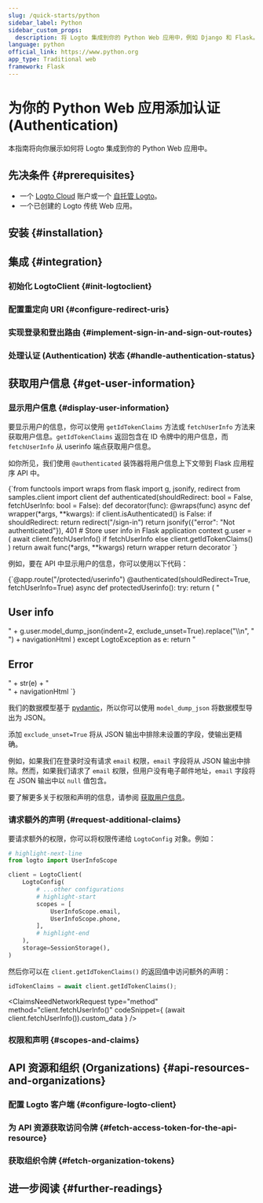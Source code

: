 ```yaml
---
slug: /quick-starts/python
sidebar_label: Python
sidebar_custom_props:
  description: 将 Logto 集成到你的 Python Web 应用中，例如 Django 和 Flask。
language: python
official_link: https://www.python.org
app_type: Traditional web
framework: Flask
---
```





# 为你的 Python Web 应用添加认证 (Authentication)

本指南将向你展示如何将 Logto 集成到你的 Python Web 应用中。

<PythonGuideTip />

## 先决条件 \{#prerequisites}

- 一个 [Logto Cloud](https://cloud.logto.io) 账户或一个 [自托管 Logto](/introduction/set-up-logto-oss)。
- 一个已创建的 Logto 传统 Web 应用。

## 安装 \{#installation}

<Installation />

## 集成 \{#integration}

### 初始化 LogtoClient \{#init-logtoclient}

<InitLogtoClient />

### 配置重定向 URI \{#configure-redirect-uris}

<SignInFlowSummary />

<AssumingUrl />

<WebConfigureRedirectUris />

### 实现登录和登出路由 \{#implement-sign-in-and-sign-out-routes}

<ImplementSignInAndSignOutRoutes />

### 处理认证 (Authentication) 状态 \{#handle-authentication-status}

<HandleAuthenticationStatus />

<Checkpoint />

## 获取用户信息 \{#get-user-information}

### 显示用户信息 \{#display-user-information}

要显示用户的信息，你可以使用 `getIdTokenClaims` 方法或 `fetchUserInfo` 方法来获取用户信息。`getIdTokenClaims` 返回包含在 ID 令牌中的用户信息，而 `fetchUserInfo` 从 userinfo 端点获取用户信息。

如你所见，我们使用 `@authenticated` 装饰器将用户信息上下文带到 Flask 应用程序 API 中。

<CodeBlock title="authenticated.py" language="python">
  {`from functools import wraps
from flask import g, jsonify, redirect
from samples.client import client
def authenticated(shouldRedirect: bool = False, fetchUserInfo: bool = False):
    def decorator(func):
        @wraps(func)
        async def wrapper(*args, **kwargs):
            if client.isAuthenticated() is False:
                if shouldRedirect:
                    return redirect("/sign-in")
                return jsonify({"error": "Not authenticated"}), 401
            # Store user info in Flask application context
            g.user = (
                await client.fetchUserInfo()
                if fetchUserInfo
                else client.getIdTokenClaims()
            )
            return await func(*args, **kwargs)
        return wrapper
    return decorator
`}
</CodeBlock>

例如，要在 API 中显示用户的信息，你可以使用以下代码：

<CodeBlock title="flask.py" language="python">
  {`@app.route("/protected/userinfo")
@authenticated(shouldRedirect=True, fetchUserInfo=True)
async def protectedUserinfo():
    try:
        return (
            "<h2>User info</h2>"
            + g.user.model_dump_json(indent=2, exclude_unset=True).replace("\\n", "<br>")
            + navigationHtml
        )
    except LogtoException as e:
        return "<h2>Error</h2>" + str(e) + "<br>" + navigationHtml
`}
</CodeBlock>

我们的数据模型基于 [pydantic](https://docs.pydantic.dev/)，所以你可以使用 `model_dump_json` 将数据模型导出为 JSON。

添加 `exclude_unset=True` 将从 JSON 输出中排除未设置的字段，使输出更精确。

例如，如果我们在登录时没有请求 `email` 权限，`email` 字段将从 JSON 输出中排除。然而，如果我们请求了 `email` 权限，但用户没有电子邮件地址，`email` 字段将在 JSON 输出中以 `null` 值包含。

要了解更多关于权限和声明的信息，请参阅 [获取用户信息](#get-user-information)。

### 请求额外的声明 \{#request-additional-claims}

<FindUserInfoMissing method="client.getIdTokenClaims()" />

<ScopesAndClaimsIntroduction />

要请求额外的权限，你可以将权限传递给 `LogtoConfig` 对象。例如：

```python title="client.py"
# highlight-next-line
from logto import UserInfoScope

client = LogtoClient(
    LogtoConfig(
        # ...other configurations
        # highlight-start
        scopes = [
            UserInfoScope.email,
            UserInfoScope.phone,
        ],
        # highlight-end
    ),
    storage=SessionStorage(),
)
```

然后你可以在 `client.getIdTokenClaims()` 的返回值中访问额外的声明：

```python
idTokenClaims = await client.getIdTokenClaims();
```

<ClaimsNeedNetworkRequest
  type="method"
  method="client.fetchUserInfo()"
  codeSnippet={
    <CodeBlock language="python" title="flask.py">
      (await client.fetchUserInfo()).custom_data
    </CodeBlock>
  }
/>

### 权限和声明 \{#scopes-and-claims}

<ScopesAndClaims />

## API 资源和组织 (Organizations) \{#api-resources-and-organizations}

<ApiResourcesDescription />

### 配置 Logto 客户端 \{#configure-logto-client}

<ConfigApiResources />

### 为 API 资源获取访问令牌 \{#fetch-access-token-for-the-api-resource}

<FetchAccessTokenForApiResources />

### 获取组织令牌 \{#fetch-organization-tokens}

<FetchOrganizationTokenForUser />

## 进一步阅读 \{#further-readings}

<FurtherReadings />
